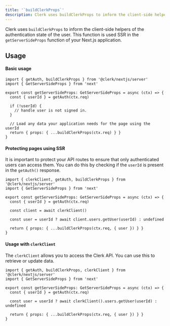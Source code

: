 ```yaml
---
title: '`buildClerkProps`'
description: Clerk uses buildClerkProps to inform the client-side helpers of the authentication state of the user. This function is used SSR in the getServerSideProps function of your Next.js application.
---
```


Clerk uses `buildClerkProps` to inform the client-side helpers of the authentication state of the user. This function is used SSR in the `getServerSideProps` function of your Next.js application.

## Usage

#### Basic usage

```tsx {{ filename: 'pages/myServerSidePage' }}
import { getAuth, buildClerkProps } from '@clerk/nextjs/server'
import { GetServerSideProps } from 'next'

export const getServerSideProps: GetServerSideProps = async (ctx) => {
  const { userId } = getAuth(ctx.req)

  if (!userId) {
    // handle user is not signed in.
  }

  // Load any data your application needs for the page using the userId
  return { props: { ...buildClerkProps(ctx.req) } }
}
```

#### Protecting pages using SSR

It is important to protect your API routes to ensure that only authenticated users can access them. You can do this by checking if the `userId` is present in the `getAuth()` response.

```tsx {{ filename: 'pages/api/example.ts' }}
import { clerkClient, getAuth, buildClerkProps } from '@clerk/nextjs/server'
import { GetServerSideProps } from 'next'

export const getServerSideProps: GetServerSideProps = async (ctx) => {
  const { userId } = getAuth(ctx.req)

  const client = await clerkClient()

  const user = userId ? await client.users.getUser(userId) : undefined

  return { props: { ...buildClerkProps(ctx.req, { user }) } }
}
```

#### Usage with `clerkClient`

The `clerkClient` allows you to access the Clerk API. You can use this to retrieve or update data.

```tsx {{ filename: 'pages/api/example.ts' }}
import { getAuth, buildClerkProps, clerkClient } from '@clerk/nextjs/server'
import { GetServerSideProps } from 'next'

export const getServerSideProps: GetServerSideProps = async (ctx) => {
  const { userId } = getAuth(ctx.req)

  const user = userId ? await clerkClient().users.getUser(userId) : undefined

  return { props: { ...buildClerkProps(ctx.req, { user }) } }
}
```

